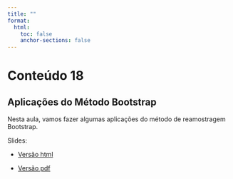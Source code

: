 ```yaml
---
title: ""
format:
  html:
    toc: false
    anchor-sections: false
---
```


# Conteúdo 18

## Aplicações do Método Bootstrap

Nesta aula, vamos fazer algumas aplicações do método de reamostragem Bootstrap.

Slides:

- [Versão html](/slides/18-Aplicacoes-Bootstrap/18-Aplicacoes-Bootstrap.html){target="_blank"}

- [Versão pdf](/PDF_slides/18-Aplicacoes-Bootstrap.pdf){target="_blank"}

